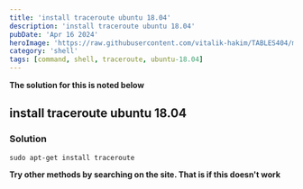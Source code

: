 ```yaml
---
title: 'install traceroute ubuntu 18.04'
description: 'install traceroute ubuntu 18.04'
pubDate: 'Apr 16 2024'
heroImage: 'https://raw.githubusercontent.com/vitalik-hakim/TABLES404/main/error_b/SHELL.jpg'
category: 'shell'
tags: [command, shell, traceroute, ubuntu-18.04]
---
```


**The solution for this is noted below**

## install traceroute ubuntu 18.04

### Solution

```shell
sudo apt-get install traceroute
```

**Try other methods by searching on the site. That is if this doesn't work**
